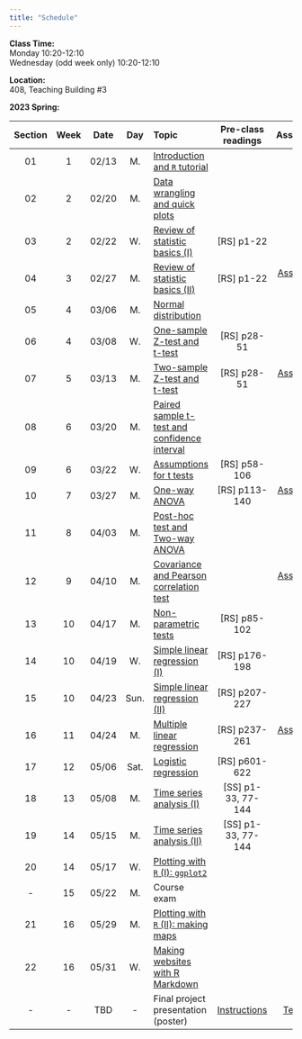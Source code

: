 ---
title: "Schedule"
---
**Class Time:**   
Monday 10:20-12:10  
Wednesday (odd week only) 10:20-12:10  

**Location:**   
408, Teaching Building #3 

**2023 Spring:**

Section|Week|Date |Day  | Topic                                                                                      |Pre-class readings  |Assignment                                                    |
|:----:|:--:|:---:|:---:|:-------------------------------------------------------------------------------------------|:------------------:|:------------------------------------------------------------:|
|01    |1   |02/13|M.   |[Introduction and `R` tutorial](https://zhu-group.github.io/ese335/S01.html)                |                    |                                                              |
|02    |2   |02/20|M.   |[Data wrangling and quick plots](https://zhu-group.github.io/ese335/S02.html)               |                    |                                                              |
|03    |2   |02/22|W.   |[Review of statistic basics (I)](https://zhu-group.github.io/ese335/S03.html)               | [RS] p1-22         |                                                              |
|04    |3   |02/27|M.   |[Review of statistic basics (II)](https://zhu-group.github.io/ese335/S04.html)              | [RS] p1-22         | [Assignment 01](https://zhu-group.github.io/ese335/A01.html) |
|05    |4   |03/06|M.   |[Normal distribution](https://zhu-group.github.io/ese335/S05.html)                          |                    |                                                              |
|06    |4   |03/08|W.   |[One-sample Z-test and t-test](https://zhu-group.github.io/ese335/S06.html)                 | [RS] p28-51        |                                                              |
|07    |5   |03/13|M.   |[Two-sample Z-test and t-test](https://zhu-group.github.io/ese335/S07.html)                 | [RS] p28-51        | [Assignment 02](https://zhu-group.github.io/ese335/A02.html) |   
|08    |6   |03/20|M.   |[Paired sample t-test and confidence interval](https://zhu-group.github.io/ese335/S08.html) |                    |                                                              |
|09    |6   |03/22|W.   |[Assumptions for t tests](https://zhu-group.github.io/ese335/S09.html)                      | [RS] p58-106       |                                                              |
|10    |7   |03/27|M.   |[One-way ANOVA](https://zhu-group.github.io/ese335/S10.html)                                | [RS] p113-140      | [Assignment 03](https://zhu-group.github.io/ese335/A03.html) |
|11    |8   |04/03|M.   |[Post-hoc test and Two-way ANOVA](https://zhu-group.github.io/ese335/S11.html)              |                    |                                                              |
|12    |9   |04/10|M.   |[Covariance and Pearson correlation test](https://zhu-group.github.io/ese335/S12.html)      |                    | [Assignment 04](https://zhu-group.github.io/ese335/A04.html) |
|13    |10  |04/17|M.   |[Non-parametric tests](https://zhu-group.github.io/ese335/S13.html)                         | [RS] p85-102       |                                                              |
|14    |10  |04/19|W.   |[Simple linear regression (I)](https://zhu-group.github.io/ese335/S14.html)                 | [RS] p176-198      |                                                              |
|15    |10  |04/23|Sun. |[Simple linear regression (II)](https://zhu-group.github.io/ese335/S15.html)                | [RS] p207-227      |                                                              |
|16    |11  |04/24|M.   |[Multiple linear regression](https://zhu-group.github.io/ese335/S16.html)                   | [RS] p237-261      | [Assignment 05](https://zhu-group.github.io/ese335/A05.html) |
|17    |12  |05/06|Sat. |[Logistic regression](https://zhu-group.github.io/ese335/S17.html)                          | [RS] p601-622      |                                                              |
|18    |13  |05/08|M.   |[Time series analysis (I)](https://zhu-group.github.io/ese335/S18.html)                     | [SS] p1-33, 77-144 |                                                              |
|19    |14  |05/15|M.   |[Time series analysis (II)](https://zhu-group.github.io/ese335/S19.html)                    | [SS] p1-33, 77-144 |                                                              |
|20    |14  |05/17|W.   |[Plotting with `R` (I): `ggplot2`](https://zhu-group.github.io/ese335/S20.html)             |                    |                                                              |
|-     |15  |05/22|M.   |Course exam                                                                                 |                    |                                                              |
|21    |16  |05/29|M.   |[Plotting with `R` (II): making maps](https://zhu-group.github.io/ese335/S21.html)          |                    |                                                              |  
|22    |16  |05/31|W.   |[Making websites with R Markdown](https://zhu-group.github.io/ese335/S22.html)              |                    |                                                              |  
|-     |-   |TBD  |-    |Final project presentation (poster)                                                         | [Instructions](https://zhu-group.github.io/ese335/download/Final_project.pdf)     | [Template](https://zhu-group.github.io/ese335/download/PosterTemplate.pptx)   |
